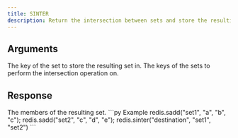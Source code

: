 ```yaml
---
title: SINTER
description: Return the intersection between sets and store the resulting set in a key
---
```


## Arguments



<ParamField body="destination" type="string" required>
  The key of the set to store the resulting set in.
</ParamField>


<ParamField body="keys" type="...string[]" required>
  The keys of the sets to perform the intersection operation on.
</ParamField>


## Response

<ResponseField type="TValue[]" required>
  The members of the resulting set.
</ResponseField>

<RequestExample>
```py Example 
redis.sadd("set1", "a", "b", "c"); 
redis.sadd("set2", "c", "d", "e"); 
redis.sinter("destination", "set1", "set2")
```

</RequestExample>
